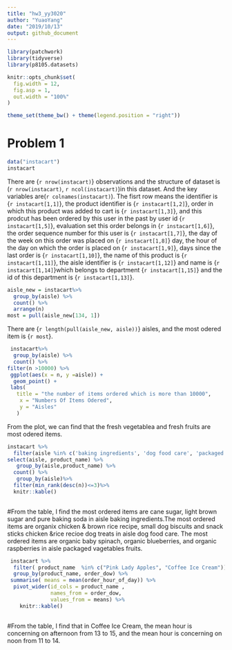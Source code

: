 ```yaml
---
title: "hw3_yy3020"
author: "YuaoYang"
date: "2019/10/13"
output: github_document
---
```


```r
library(patchwork)
library(tidyverse)
library(p8105.datasets)

knitr::opts_chunk$set(
  fig.width = 12,
  fig.asp = 1,
  out.width = "100%"
)

theme_set(theme_bw() + theme(legend.position = "right"))

```

# Problem 1

```r
data("instacart")
instacart
```
There are {`r nrow(instacart) `} observations and the structure of dataset is (`r nrow(instacart)`, `r ncol(instacart)`)in this dataset.
And the key variables are(`r colnames(instacart)`).  The fisrt row means the identifier is {`r instacart[1,1] `}, the product identifier is {`r instacart[1,2] `}, order in which this product was added to cart is {`r instacart[1,3] `}, and  this prodcut has been ordered by this user in the past by user id {`r instacart[1,5] `}, evaluation set this order belongs in {`r instacart[1,6] `},  the order sequence number for this user is {`r instacart[1,7] `}, the day of the week on this order was placed on {`r instacart[1,8] `} day,  the hour of the day on which the order is placed on {`r instacart[1,9] `}, days since the last order is {`r instacart[1,10] `}, the name of this product is {`r instacart[1,11] `}, the aisle identifier is {`r instacart[1,12] `}  and name is {`r instacart[1,14] `}which belongs to department {`r instacart[1,15] `} and the id of this department is {`r instacart[1,13] `}.

```r
aisle_new = instacart%>%
  group_by(aisle) %>%
  count() %>%
  arrange(n) 
most = pull(aisle_new[134, 1])

```
There are {`r length(pull(aisle_new, aisle)) `} aisles, and the most odered item is {`r most `}.

```r
 instacart%>%
  group_by(aisle) %>%
  count() %>%
filter(n >10000) %>%
 ggplot(aes(x = n, y =aisle)) +
  geom_point() +
 labs(
   title = "the number of items ordered which is more than 10000",
    x = "Numbers Of Items Odered",
    y = "Aisles"
   ) 

```
From the plot, we can find that the fresh vegetablea and fresh fruits are most odered items.
```r
instacart %>%
  filter(aisle %in% c('baking ingredients', 'dog food care', 'packaged vegetables fruits')) %>%
select(aisle, product_name) %>%
   group_by(aisle,product_name) %>%  
  count() %>% 
   group_by(aisle)%>%
  filter(min_rank(desc(n))<=3)%>%
  knitr::kable()
 
```

#From the table, I find the most ordered items are cane sugar, light brown sugar and pure baking soda in aisle baking ingredients.The most ordered items are organix chicken & brown rice recipe, small dog biscuits and snack sticks chicken &rice recioe dog treats in aisle dog food care. The most ordered items are organic baby spinach, organic blueberries, and organic raspberries in aisle packaged vagetables fruits.




```r

 instacart %>%
  filter( product_name  %in% c("Pink Lady Apples", "Coffee Ice Cream")) %>%
  group_by(product_name, order_dow) %>%
 summarise( means = mean(order_hour_of_day)) %>%
  pivot_wider(id_cols = product_name ,
              names_from = order_dow,
              values_from = means) %>%
    knitr::kable()
  
```

#From the table, I find that in Coffee Ice Cream, the mean hour is concerning on afternoon from 13 to 15, and the mean hour is concerning on noon from 11 to 14.

